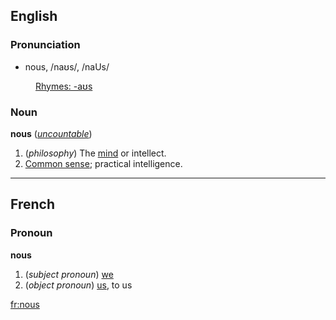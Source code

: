 ==English==
===Pronunciation===
*nous, /naʊs/, /naUs/
:[[Rhymes:English:-aʊs|Rhymes: -aʊs]]

===Noun===
'''nous''' (''[[uncountable]]'')

#(''philosophy'') The [[mind]] or intellect.
#[[Common sense]]; practical intelligence.

----
==French==
===Pronoun===
'''nous'''

#(''subject pronoun'') [[we]]
#(''object pronoun'') [[us]], to us

[[fr:nous]]